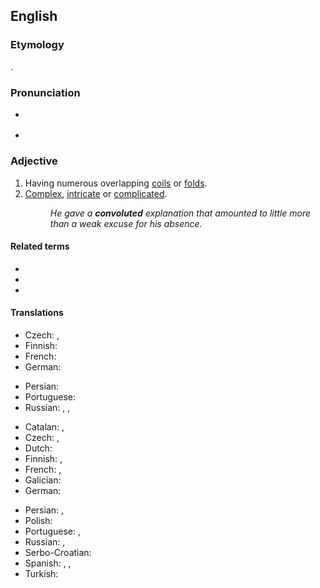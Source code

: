 ==English==

===Etymology===
{{suffix|convolute|d|lang=en}}.

===Pronunciation===
* {{a|US}} {{IPA|/ˈkɑːnvəˌluːtəd/|lang=en}}
* {{audio|en-us-convoluted.ogg|Audio (US)|lang=en}}

===Adjective===
{{en-adj}}

# Having numerous overlapping [[coils]] or [[folds]].
# [[complex|Complex]], [[intricate]] or [[complicated]].
#: ''He gave a '''convoluted''' explanation that amounted to little more than a weak excuse for his absence.''

====Related terms====
* {{l|en|convolve}}
* {{l|en|convolute}}
* {{l|en|convolution}}

====Translations====
{{trans-top|having numerous overlapping coils}}
* Czech: {{t|cs|propletený}}, {{t|cs|zamotaný}}
* Finnish: {{t|fi|kierteinen}}
* French: {{t+|fr|convoluté}}
* German: {{t+|de|gewunden}}
{{trans-mid}}
* Persian: {{t+|fa|پیچاپیچ|tr=pičâpič|sc=fa-Arab}}
* Portuguese: {{t+|pt|convoluto}}
* Russian: {{t+|ru|изви́листый}}, {{t+|ru|вито́й}}, {{t+|ru|кручёный}}
{{trans-bottom}}

{{trans-top|complex}}
* Catalan: {{t+|ca|complicat}}, {{t|ca|enrevessat}}
* Czech: {{t+|cs|složitý}}, {{t+|cs|komplikovaný}}
* Dutch: {{t-check|nl|[[nodeloos]] [[ingewikkeld]]}} {{attention|nl|2=was "[[nodeloos]] [[ingewikkeld]]" - assumed sum-of-parts; if an idiom, remove the wikilinks to the individual words. see [[User:Kephir/gadgets/xte#Translation_fixing]]}}
* Finnish: {{t+|fi|monimutkainen}}, {{t+|fi|mutkikas}}
* French: {{t+|fr|compliqué}}, {{t+|fr|alambiqué}}
* Galician: {{t|gl|complicado|m}}
* German: {{t+|de|verwickelt}}
{{trans-mid}}
* Persian: {{t+|fa|پیچیده|tr=pičide|sc=fa-Arab}}, {{t|fa|در هم پیچیده|tr=dar ham pičide|sc=fa-Arab}}
* Polish: {{t+|pl|zawiły|m}}
* Portuguese: {{t+|pt|complicado}}, {{t|pt|enrolado}}
* Russian: {{t+|ru|запу́танный}}, {{t+|ru|сло́жный}}
* Serbo-Croatian: {{t|sh|замршен|m|tr=zamršen|sc=Cyrl}}
* Spanish: {{t+|es|complicado}}, {{t+|es|enrevesado}}, {{t+|es|enredado|m}}
* Turkish: {{t|tr|anlaşılması güç}}
{{trans-bottom}}